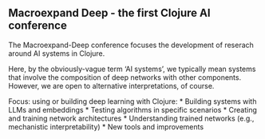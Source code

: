 ## Macroexpand Deep - the first Clojure AI conference

The Macroexpand-Deep conference focuses the development of reserach around AI systems in Clojure.

Here, by the obviously-vague term 'AI systems', we typically mean systems that involve the composition of deep networks with other components. However, we are open to alternative interpretations, of course.

Focus: using or building deep learning with Clojure:
* Building systems with LLMs and embeddings
* Testing algorithms in specific scenarios
* Creating and training network architectures
* Understanding trained networks (e.g., mechanistic interpretability)
* New tools and improvements

